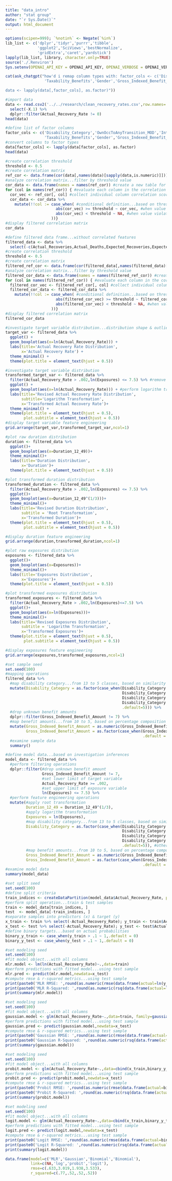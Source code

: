 ```yaml
---
title: "data_intro"
author: "stat group"
date: "`r Sys.Date()`"
output: html_document
---
```


```r
options(scipen=999); `%notin%` <- Negate(`%in%`)
lib_list <- c('dplyr','tidyr','purrr','tibble',
              'ggplot2','SciViews','bestNormalize',
              'gridExtra','caret','yardstick')
lapply(lib_list, library, character.only=TRUE)
source('./.Renviron')
Sys.setenv(OPENAI_API_KEY = OPENAI_API_KEY, OPENAI_VERBOSE = OPENAI_VERBOSE)
```

```r
cat(ask_chatgpt("how'd i remap column types with: factor_cols <- c('Disability_Category','OwnOccToAnyTransition_MOD','Integration_with_STD',
                 'Taxability_Benefits','Gender','Gross_Indexed_Benefit_Amount')

data <- lapply(data[,factor_cols], as.factor)"))
```

```r
#import data
data <- read.csv2('../../research/clean_recovery_rates.csv',row.names='X') %>%
  select(-X.1) %>%
  dplyr::filter(Actual_Recovery_Rate != 0)
head(data)
```

```r
#define list of factor columns
factor_cols <- c('Disability_Category','OwnOccToAnyTransition_MOD','Integration_with_STD',
                 'Taxability_Benefits','Gender','Gross_Indexed_Benefit_Amount')
#convert columns to factor types
data[factor_cols] <- lapply(data[factor_cols], as.factor)
head(data)
```

```r
#create correlation threshold
threshold <- 0.5 
#create correlation matrix
ref_cor <- data.frame(cor(data[,names(data)[sapply(data,is.numeric)]])) 
#analyze correlation matrix...filter by threshold value
cor_data <- data.frame(names = names(ref_cor)) #create a new table for filtered values
for (col in names(ref_cor)) { #evaluate each column in the correlation matrix
  cor_vec <- ref_cor[, col] #collect individual column correlation scores
  cor_data <- cor_data %>%
    mutate(!!col := case_when( #conditional definition...based on threshold value
                      abs(cor_vec) >= threshold ~ cor_vec, #when value meets threshold
                      abs(cor_vec) < threshold ~ NA, #when value violates threshold
                    ))}
#display filtered correlation matrix
cor_data  
```

```r
#define filtered data frame...without correlated features
filtered_data <- data %>%
  select(-c(Actual_Recoveries,Actual_Deaths,Expected_Recoveries,Expected_Deaths))
#create correlation threshold
threshold <- 0.5 
#create correlation matrix
filtered_ref_cor <- data.frame(cor(filtered_data[,names(filtered_data)[sapply(filtered_data,is.numeric)]])) 
#analyze correlation matrix...filter by threshold value
filtered_cor_data <- data.frame(names = names(filtered_ref_cor)) #create a new table for filtered values
for (col in names(filtered_ref_cor)) { #evaluate each column in the correlation matrix
  filtered_cor_vec <- filtered_ref_cor[, col] #collect individual column correlation scores
  filtered_cor_data <- filtered_cor_data %>%
    mutate(!!col := case_when( #conditional definition...based on threshold value
                      abs(filtered_cor_vec) >= threshold ~ filtered_cor_vec, #when value meets threshold
                      abs(filtered_cor_vec) < threshold ~ NA, #when value violates threshold
                    ))}
#display filtered correlation matrix
filtered_cor_data 
```

```r
#investigate target variable distribution...distribution shape & outliers
target_var <- filtered_data %>%
  ggplot() +
  geom_boxplot(aes(x=ln(Actual_Recovery_Rate))) +
  labs(title='Actual Recovery Rate Distribution',
       x='Actual Recovery Rate') +
  theme_minimal() +
  theme(plot.title = element_text(hjust = 0.5))

#investigate target variable distribution
transformed_target_var <- filtered_data %>%
  filter(Actual_Recovery_Rate > .002,ln(Exposures) <= 7.5) %>% #remove outliers
  ggplot() +
  geom_boxplot(aes(x=ln(Actual_Recovery_Rate))) + #perform logarithm transformation with SciView::ln()
  labs(title='Revised Actual Recovery Rate Distribution',
       subtitle='Logarithm Transformation',
       x='Transformed Actual Recovery Rate')+
  theme_minimal() + 
  theme(plot.title = element_text(hjust = 0.5),
        plot.subtitle = element_text(hjust = 0.5))
#display target variable feature engineering
grid.arrange(target_var,transformed_target_var,ncol=1)
```

```r
#plot raw duration distribution
duration <- filtered_data %>%
  ggplot()+
  geom_boxplot(aes(x=Duration_12_49))+
  theme_minimal()+
  labs(title='Duration Distribution',
       x='Duration')+
  theme(plot.title = element_text(hjust = 0.5))

#plot transformed duration distribution
transformed_duration <- filtered_data %>%
  filter(Actual_Recovery_Rate > .002,ln(Exposures) <= 7.5) %>%
  ggplot()+
  geom_boxplot(aes(x=Duration_12_49^(1/3)))+
  theme_minimal()+
  labs(title='Revised Duration Distribution',
       subtitle = 'Root Transformation',
       x='Transformed Duration')+
  theme(plot.title = element_text(hjust = 0.5),
        plot.subtitle = element_text(hjust = 0.5))

#display duration feature engineering
grid.arrange(duration,transformed_duration,ncol=1)
```

```r
#plot raw exposures distribution
exposures <- filtered_data %>%
  ggplot()+
  geom_boxplot(aes(x=Exposures))+
  theme_minimal()+
  labs(title='Exposures Distribution',
       x='Exposures')+
  theme(plot.title = element_text(hjust = 0.5))

#plot transformed exposures distribution
transformed_exposures <- filtered_data %>%
  filter(Actual_Recovery_Rate > .002,ln(Exposures)<=7.5) %>%
  ggplot()+
  geom_boxplot(aes(x=ln(Exposures)))+
  theme_minimal()+
  labs(title='Revised Exposures Distribution',
       subtitle = 'Logarithm Transformation',
       x='Transformed Exposures')+
  theme(plot.title = element_text(hjust = 0.5),
        plot.subtitle = element_text(hjust = 0.5))

#display exposures feature engineering
grid.arrange(exposures,transformed_exposures,ncol=1)
```

```r
#set sample seed
set.seed(100)
#mapping operations
filtered_data %>% 
  #map disability category...from 13 to 5 classes, based on similarity
  mutate(Disability_Category = as.factor(case_when(Disability_Category %in% c(1,6,11)~1,
                                                   Disability_Category %in% c(2,3,4,12,13)~2,
                                                   Disability_Category %in% c(8,9)~3,
                                                   Disability_Category %in% c(7)~4,
                                                   .default=5))) %>%
  #drop unknown benefit amounts
  dplyr::filter(Gross_Indexed_Benefit_Amount != 7) %>% 
  #map benefit amounts...from 10 to 5, based on percentage composition
  mutate(Gross_Indexed_Benefit_Amount = as.numeric(Gross_Indexed_Benefit_Amount),
         Gross_Indexed_Benefit_Amount = as.factor(case_when(Gross_Indexed_Benefit_Amount > 4 ~ 5,
                                                            .default = Gross_Indexed_Benefit_Amount))) %>%
  #examine sample data
  summary()
```

```r
#define model data...based on investigation inferences
model_data <- filtered_data %>% 
  #perform filtering operations
  dplyr::filter(#drop unknown benefit amount
                Gross_Indexed_Benefit_Amount != 7,
                #set lower limit of target variable
                Actual_Recovery_Rate >= .002,
                #set upper limit of exposure variable
                ln(Exposures) <= 7.5) %>% 
  #perform feature engineering operations
  mutate(#apply root transformation
         Duration_12_49 = Duration_12_49^(1/3), 
         #apply logarithm transformation
         Exposures = ln(Exposures), 
         #map disability category...from 13 to 5 classes, based on similarity
         Disability_Category = as.factor(case_when(Disability_Category %in% c(1,6,11)~1, #back, injury other than back, other musculoskeletal
                                                   Disability_Category %in% c(2,3,4,12,13)~2, #cancer, circulatory, digestive, respiratory, diabetes
                                                   Disability_Category %in% c(8,9)~3, #mental & nervous, nervous system
                                                   Disability_Category %in% c(7)~4, #maternity
                                                   .default=5)), #other, ill-defined & misc conditions
         #map benefit amounts...from 10 to 5, based on percentage composition
         Gross_Indexed_Benefit_Amount = as.numeric(Gross_Indexed_Benefit_Amount), #convert column to numeric format
         Gross_Indexed_Benefit_Amount = as.factor(case_when(Gross_Indexed_Benefit_Amount > 4 ~ 5, #benefit amounts >= $4000
                                                            .default = Gross_Indexed_Benefit_Amount))) #benefit amounts < $4000
#examine model data
summary(model_data)
```
```r
#set split seed
set.seed(100)
#define split criteria
train_indices <- createDataPartition(model_data$Actual_Recovery_Rate, p = 0.75, list = FALSE)
#perform split operation...train & test samples
train <- model_data[train_indices, ]
test  <- model_data[-train_indices, ]
#separate samples into predictors (x) & target (y)
x_train <- train %>% select(-Actual_Recovery_Rate); y_train <- train$Actual_Recovery_Rate
x_test <- test %>% select(-Actual_Recovery_Rate); y_test <- test$Actual_Recovery_Rate
#define binary targets...based on actual probabilities
binary_y_train <- case_when(y_train > .1 ~ 1,.default = 0)
binary_y_test <- case_when(y_test > .1 ~ 1,.default = 0)
```

```r
#set modeling seed
set.seed(100)
#fit model object...with all columns
mlr.model <- lm(ln(Actual_Recovery_Rate)~.,data=train)
#perform predictions with fitted model...using test sample
mlr.pred <- predict(mlr.model,newdata=x_test)
#compute rmse & r-squared metrics...using test sample
print(paste0('MLR RMSE: ',round(as.numeric(rmse(data.frame(actual=ln(y_test),pred=mlr.pred),truth=actual,estimate=pred)[1,'.estimate']),3)))
print(paste0('MLR R-Squared: ',round(as.numeric(rsq(data.frame(actual=ln(y_test),pred=mlr.pred),truth=actual,estimate=pred)[1,'.estimate']),2)*100,'%'))
print(summary(mlr.model))
```

```r
#set modeling seed
set.seed(100)
#fit model object...with all columns
gaussian.model <- glm(Actual_Recovery_Rate~.,data=train, family=gaussian(link='log'))
#perform predictions with fitted model...using test sample
gaussian.pred <- predict(gaussian.model,newdata=x_test)
#compute rmse & r-squared metrics...using test sample
print(paste0('Gaussian RMSE: ',round(as.numeric(rmse(data.frame(actual=y_test,pred=gaussian.pred),truth=actual,estimate=pred)[1,'.estimate']),3)))
print(paste0('Gaussian R-Squared: ',round(as.numeric(rsq(data.frame(actual=y_test,pred=gaussian.pred),truth=actual,estimate=pred)[1,'.estimate']),2)*100,'%'))
print(summary(gaussian.model))
```

```r
#set modeling seed
set.seed(100)
#fit model object...with all columns
probit.model <- glm(Actual_Recovery_Rate~.,data=cbind(x_train,binary_y_train)%>%rename(Actual_Recovery_Rate=binary_y_train), family=binomial(link='probit'))
#perform predictions with fitted model...using test sample
probit.pred <- predict(probit.model,newdata=x_test)
#compute rmse & r-squared metrics...using test sample
print(paste0('Probit RMSE: ',round(as.numeric(rmse(data.frame(actual=binary_y_test,pred=probit.pred),truth=actual,estimate=pred)[1,'.estimate']),3)))
print(paste0('Probit R-Squared: ',round(as.numeric(rsq(data.frame(actual=binary_y_test,pred=probit.pred),truth=actual,estimate=pred)[1,'.estimate']),2)*100,'%'))
print(summary(probit.model))
```

```r
#set modeling seed
set.seed(100)
#fit model object...with all columns
logit.model <- glm(Actual_Recovery_Rate~.,data=cbind(x_train,binary_y_train)%>%rename(Actual_Recovery_Rate=binary_y_train), family=binomial(link='logit'))
#perform predictions with fitted model...using test sample
logit.pred <- predict(logit.model,newdata=x_test)
#compute rmse & r-squared metrics...using test sample
print(paste0('Logit RMSE: ',round(as.numeric(rmse(data.frame(actual=binary_y_test,pred=logit.pred),truth=actual,estimate=pred)[1,'.estimate']),3)))
print(paste0('Logit R-Squared: ',round(as.numeric(rsq(data.frame(actual=binary_y_test,pred=logit.pred),truth=actual,estimate=pred)[1,'.estimate']),2)*100,'%'))
print(summary(logit.model))
```

```r
data.frame(model=c('MLR','Gaussian','Binomial','Binomial'),
           link=c(NA,'log','probit','logit'),
           rmse=c(.633,3.019,1.938,3.533),
           r_squared=c(.77,.52,.52,.52))
```


